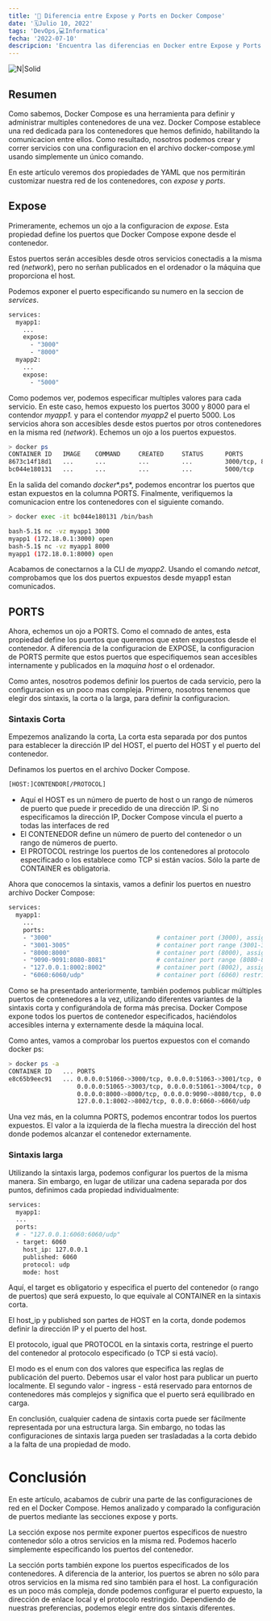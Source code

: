 ---
title: '🐋 Diferencia entre Expose y Ports en Docker Compose'
date: '🗓️Julio 10, 2022'
tags: 'DevOps,💻Informatica'
fecha: '2022-07-10'
descripcion: 'Encuentra las diferencias en Docker entre Expose y Ports.'
---


![N|Solid](https://avatars.githubusercontent.com/u/5429470?s=200&v=4)


## Resumen
Como sabemos, Docker Compose es una herramienta para definir y administrar multiples contenedores de una vez. Docker Compose establece una red dedicada para los contenedores que hemos definido, habilitando la comunicacion entre ellos. Como resultado, nosotros podemos crear y correr servicios con una configuracion en el archivo docker-compose.yml usando simplemente un único comando.

En este artículo veremos dos propiedades de YAML que nos permitirán customizar nuestra red de los contenedores, con *expose* y *ports*.


## Expose

Primeramente, echemos un ojo a la configuracion de *expose*. Esta propiedad define los puertos que Docker Compose expone desde el contenedor.

Estos puertos serán accesibles desde otros servicios conectadis a la misma red (*network*), pero no serñan publicados en el ordenador o la máquina que proporciona el host.

Podemos exponer el puerto especificando su numero en la seccion de *services*.
```sh
services:
  myapp1:
    ...
    expose:
      - "3000"
      - "8000"
  myapp2:
    ...
    expose:
      - "5000"
```

Como podemos ver, podemos especificar multiples valores para cada servicio. En este caso, hemos expuesto los puertos 3000 y 8000 para el contendor *myapp1.*  y para el contendor *myapp2* el puerto 5000. Los servicios ahora son accesibles desde estos puertos por otros contenedores en la misma red (*network*).
Echemos un ojo a los puertos expuestos.

```sh
> docker ps
CONTAINER ID   IMAGE    COMMAND     CREATED     STATUS      PORTS               NAMES
8673c14f18d1   ...      ...         ...         ...         3000/tcp, 8000/tcp  bael_myapp1
bc044e180131   ...      ...         ...         ...         5000/tcp            bael_myapp2
```

En la salida del comando *docker**.ps*, podemos encontrar los puertos que estan expuestos en la columna PORTS.
Finalmente, verifiquemos la comunicacion entre los contenedores con el siguiente comando.

```sh
> docker exec -it bc044e180131 /bin/bash

bash-5.1$ nc -vz myapp1 3000
myapp1 (172.18.0.1:3000) open
bash-5.1$ nc -vz myapp1 8000
myapp1 (172.18.0.1:8000) open
```


Acabamos de conectarnos a la CLI de *myapp2*. Usando el comando *netcat*, comprobamos que los dos puertos expuestos desde myapp1 estan comunicados.

## PORTS

Ahora, echemos un ojo a PORTS. Como el comnado de antes, esta propiedad define los puertos que queremos que esten expuestos desde el contenedor. A diferencia de la configuracion de EXPOSE, la configuracion de PORTS permite que estos puertos que especifiquemos sean accesibles internamente y publicados en la *maquina host* o el ordenador.

Como antes, nosotros podemos definir los puertos de cada servicio, pero la configuracion es un poco mas compleja. Primero, nosotros tenemos que elegir dos sintaxis, la corta o la larga, para definir la configuracion.

### Sintaxis Corta

Empezemos analizando la corta, La corta esta separada por dos puntos para establecer la dirección IP del HOST, el puerto del HOST y el puerto del contenedor.

Definamos los puertos en el archivo Docker Compose.

```sh
[HOST:]CONTENDOR[/PROTOCOL]
```

- Aquí el HOST es un número de puerto de host o un rango de números de puerto que puede ir precedido de una dirección IP. Si no especificamos la dirección IP, Docker Compose vincula el puerto a todas las interfaces de red
- El CONTENEDOR define un número de puerto del contenedor o un rango de números de puerto.
- El PROTOCOL restringe los puertos de los contenedores al protocolo especificado o los establece como TCP si están vacíos. Sólo la parte de CONTAINER es obligatoria.

Ahora que conocemos la sintaxis, vamos a definir los puertos en nuestro archivo Docker Compose:

```sh
services:
  myapp1:
    ...
    ports:
    - "3000"                             # container port (3000), assigned to random host port
    - "3001-3005"                        # container port range (3001-3005), assigned to random host ports
    - "8000:8000"                        # container port (8000), assigned to given host port (8000)
    - "9090-9091:8080-8081"              # container port range (8080-8081), assigned to given host port range (9090-9091)
    - "127.0.0.1:8002:8002"              # container port (8002), assigned to given host port (8002) and bind to 127.0.0.1
    - "6060:6060/udp"                    # container port (6060) restricted to UDP protocol, assigned to given host (6060)
```

Como se ha presentado anteriormente, también podemos publicar múltiples puertos de contenedores a la vez, utilizando diferentes variantes de la sintaxis corta y configurándola de forma más precisa. Docker Compose expone todos los puertos de contenedor especificados, haciéndolos accesibles interna y externamente desde la máquina local.

Como antes, vamos a comprobar los puertos expuestos con el comando docker ps:

```sh
> docker ps -a
CONTAINER ID   ... PORTS                                                                        NAMES
e8c65b9eec91   ... 0.0.0.0:51060->3000/tcp, 0.0.0.0:51063->3001/tcp, 0.0.0.0:51064->3002/tcp,   bael_myapp1
                   0.0.0.0:51065->3003/tcp, 0.0.0.0:51061->3004/tcp, 0.0.0.0:51062->3005/tcp, 
                   0.0.0.0:8000->8000/tcp, 0.0.0.0:9090->8080/tcp, 0.0.0.0:9091->8081/tcp
                   127.0.0.1:8002->8002/tcp, 0.0.0.0:6060->6060/udp
```

Una vez más, en la columna PORTS, podemos encontrar todos los puertos expuestos. El valor a la izquierda de la flecha muestra la dirección del host donde podemos alcanzar el contenedor externamente.

### Sintaxis larga

Utilizando la sintaxis larga, podemos configurar los puertos de la misma manera. Sin embargo, en lugar de utilizar una cadena separada por dos puntos, definimos cada propiedad individualmente:

```sh
services: 
  myapp1:
  ...
  ports:
  # - "127.0.0.1:6060:6060/udp"
  - target: 6060
    host_ip: 127.0.0.1
    published: 6060
    protocol: udp
    mode: host
```
Aquí, el target es obligatorio y especifica el puerto del contenedor (o rango de puertos) que será expuesto, lo que equivale al CONTAINER en la sintaxis corta.

El host_ip y published son partes de HOST en la corta, donde podemos definir la dirección IP y el puerto del host.

El protocolo, igual que PROTOCOL en la sintaxis corta, restringe el puerto del contenedor al protocolo especificado (o TCP si está vacío).

El modo es el enum con dos valores que especifica las reglas de publicación del puerto. Debemos usar el valor host para publicar un puerto localmente. El segundo valor - ingress - está reservado para entornos de contenedores más complejos y significa que el puerto será equilibrado en carga.

En conclusión, cualquier cadena de sintaxis corta puede ser fácilmente representada por una estructura larga. Sin embargo, no todas las configuraciones de sintaxis larga pueden ser trasladadas a la corta debido a la falta de una propiedad de modo.

# Conclusión

En este artículo, acabamos de cubrir una parte de las configuraciones de red en el Docker Compose. Hemos analizado y comparado la configuración de puertos mediante las secciones expose y ports.

La sección expose nos permite exponer puertos específicos de nuestro contenedor sólo a otros servicios en la misma red. Podemos hacerlo simplemente especificando los puertos del contenedor.

La sección ports también expone los puertos especificados de los contenedores. A diferencia de la anterior, los puertos se abren no sólo para otros servicios en la misma red sino también para el host. La configuración es un poco más compleja, donde podemos configurar el puerto expuesto, la dirección de enlace local y el protocolo restringido. Dependiendo de nuestras preferencias, podemos elegir entre dos sintaxis diferentes.
